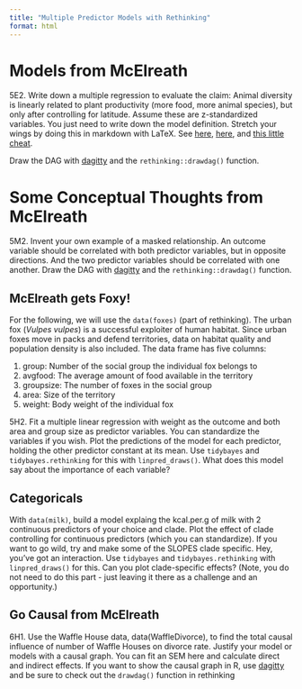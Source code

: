 ```yaml
---
title: "Multiple Predictor Models with Rethinking"
format: html
---
```


# Models from McElreath
5E2. Write down a multiple regression to evaluate the claim: Animal diversity is linearly related to plant productivity (more food, more animal species), but only after controlling for latitude. Assume these are z-standardized variables. You just need to write down the model definition. Stretch your wings by doing this in markdown with LaTeX. See [here](https://biostats-r.github.io/biostats/quarto/04-figures-tables.html#equations), [here](https://qmd4sci.njtierney.com/math), and [this little cheat](https://editor.codecogs.com/?lang=en-us).

Draw the DAG with [dagitty](https://biol607.github.io/lab/dagitty.html) and the `rethinking::drawdag()` function.  

# Some Conceptual Thoughts from McElreath

5M2. Invent your own example of a masked relationship. An outcome variable should be correlated with both predictor variables, but in opposite directions. And the two predictor variables should be correlated with one another. Draw the DAG with [dagitty](https://biol607.github.io/lab/dagitty.html) and the `rethinking::drawdag()` function.  

## McElreath gets Foxy!

For the following, we will use the `data(foxes)` (part of rethinking). The urban fox (*Vulpes vulpes*) is a successful exploiter of human habitat. Since urban foxes move in packs and defend territories, data on habitat quality and population density is also included. The data frame has five columns:

(1) group: Number of the social group the individual fox belongs to 
(2) avgfood: The average amount of food available in the territory 
(3) groupsize: The number of foxes in the social group
(4) area: Size of the territory
(5) weight: Body weight of the individual fox

5H2.  Fit a multiple linear regression with weight as the outcome and both area and group size as predictor variables. You can standardize the variables if you wish. Plot the predictions of the model for each predictor, holding the other predictor constant at its mean. Use `tidybayes` and `tidybayes.rethinking` for this with `linpred_draws()`. What does this model say about the importance of each variable? 

## Categoricals
With `data(milk)`, build a model explaing the kcal.per.g of milk with 2 continuous predictors of your choice and clade. Plot the effect of clade controlling for continuous predictors (which you can standardize). If you want to go wild, try and make some of the SLOPES clade specific. Hey, you've got an interaction. Use `tidybayes` and `tidybayes.rethinking` with `linpred_draws()` for this. Can you plot clade-specific effects? (Note, you do not need to do this part - just leaving it there as a challenge and an opportunity.)

## Go Causal from McElreath

6H1. Use the Waffle House data, data(WaffleDivorce), to find the total causal influence of number of Waffle Houses on divorce rate. Justify your model or models with a causal graph. You can fit an SEM here and calculate direct and indirect effects. If you want to show the causal graph in R, use [dagitty](https://biol607.github.io/lab/dagitty.html) and be sure to check out the `drawdag()` function in rethinking